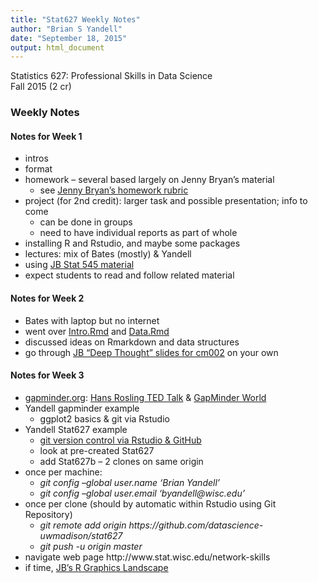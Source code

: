 ```yaml
---
title: "Stat627 Weekly Notes"
author: "Brian S Yandell"
date: "September 18, 2015"
output: html_document
---
```


Statistics 627: Professional Skills in Data Science  
Fall 2015 (2 cr)  

### Weekly Notes

#### Notes for Week 1

* intros
* format
* homework -- several based largely on Jenny Bryan’s material
  + see [Jenny Bryan’s homework rubric](http://stat545-ubc.github.io/peer-review01_marking-rubric.html)
* project (for 2nd credit): larger task and possible presentation; info to come
  + can be done in groups
  + need to have individual reports as part of whole
* installing R and Rstudio, and maybe some packages
* lectures: mix of Bates (mostly) & Yandell
* using [JB Stat 545 material](http://stat545-ubc.github.io/)
* expect students to read and follow related material

#### Notes for Week 2

* Bates with laptop but no internet
* went over [Intro.Rmd](https://github.com/dmbates/stat692/blob/master/Intro.Rmd) and [Data.Rmd](https://github.com/dmbates/stat692/blob/master/Data.Rmd)
* discussed ideas on Rmarkdown and data structures
* go through [JB "Deep Thought" slides for cm002](http://stat545-ubc.github.io/cm002_r-rstudio-intro.html) on your own

#### Notes for Week 3

* [gapminder.org](http://gapminder.org): [Hans Rosling TED Talk](http://www.gapminder.org/videos/ted-us-state-department/) & [GapMinder World](http://www.gapminder.org/world)
* Yandell gapminder example
  + ggplot2 basics & git via Rstudio
* Yandell Stat627 example
  + [git version control via Rstudio & GitHub](http://stat545-ubc.github.io/git00_index.html)
  + look at pre-created Stat627
  + add Stat627b -- 2 clones on same origin
* once per machine:
  + _git config --global user.name 'Brian Yandell'_
  + _git config --global user.email 'byandell@wisc.edu'_
* once per clone (should by automatic within Rstudio using Git Repository)
  + _git remote add origin https://github.com/datascience-uwmadison/stat627_
  + _git push -u origin master_
* navigate web page http://www.stat.wisc.edu/network-skills
* if time, [JB’s R Graphics Landscape](http://stat545-ubc.github.io/cm005_still-data-ggplot2-rmarkdown.html)